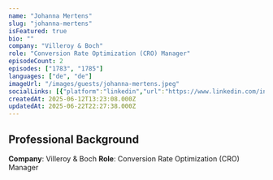 ```yaml
---
name: "Johanna Mertens"
slug: "johanna-mertens"
isFeatured: true
bio: ""
company: "Villeroy & Boch"
role: "Conversion Rate Optimization (CRO) Manager"
episodeCount: 2
episodes: ["1783", "1785"]
languages: ["de", "de"]
imageUrl: "/images/guests/johanna-mertens.jpeg"
socialLinks: [{"platform":"linkedin","url":"https://www.linkedin.com/in/johanna-mertens-7a0522154/"}]
createdAt: 2025-06-12T13:23:08.000Z
updatedAt: 2025-06-22T22:27:38.000Z
---
```


## Professional Background

**Company**: Villeroy & Boch
**Role**: Conversion Rate Optimization (CRO) Manager
